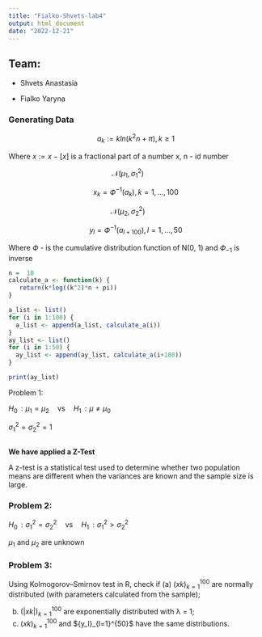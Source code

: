 ---
title: "Fialko-Shvets-lab4"
output: html_document
date: "2022-12-21"
---

## Team:

-   Shvets Anastasia

-   Fialko Yaryna

### Generating Data

$$
{a_k} := {kln(k^2n + π)},  k≥1
$$

Where ${x} := x - [x]$ is a fractional part of a number x, n - id number

$$
   \mathscr{N}(\mu_1,\sigma_1^2) \qquad
$$

$$
{x_k}= Ф^{-1}(a_k), k= 1,...,100
$$

$$
   \mathscr{N}(\mu_2,\sigma_2^2) \qquad
$$

$$
{y_l} = Ф^{-1}(a_{l+100}), l = 1,...,50
$$

Where $Ф$ - is the cumulative distribution function of N(0, 1) and $Ф_{-1}$ is inverse
```{r}
n =  10
calculate_a <- function(k) {
   return(k*log((k^2)*n + pi))
}

a_list <- list()
for (i in 1:100) {
  a_list <- append(a_list, calculate_a(i))
}
ay_list <- list()
for (i in 1:50) {
  ay_list <- append(ay_list, calculate_a(i+100))
}

print(ay_list)

```

Problem 1:

$H_0\,: \mu_1 = \mu_2 \quad \textrm{vs} \quad H_1\,: \mu ≠ \mu_0$

$\sigma_1^2 = \sigma_2^2 = 1$

```{r}

```

**We have applied a Z-Test**

A z-test is a statistical test used to determine whether two population means are different when the variances are known and the sample size is large.

### Problem 2:

$H_0\,: \sigma_1^2 = \sigma_2^2 \quad \textrm{vs} \quad H_1\,: \sigma_1^2 > \sigma_2^2$

$\mu_1$ and $\mu_2$ are unknown

### Problem 3:

Using Kolmogorov--Smirnov test in R, check if
(a) ${(xk)}_{k=1}^{100}$ are normally distributed (with parameters calculated from the sample);

(b) ${(|xk|)}_{k=1}^{100}$ are exponentially distributed with λ = 1;
(c) ${(xk)}_{k=1}^{100}$ and \${y_l}\_{l=1}\^{50}\$ have the same distributions.




